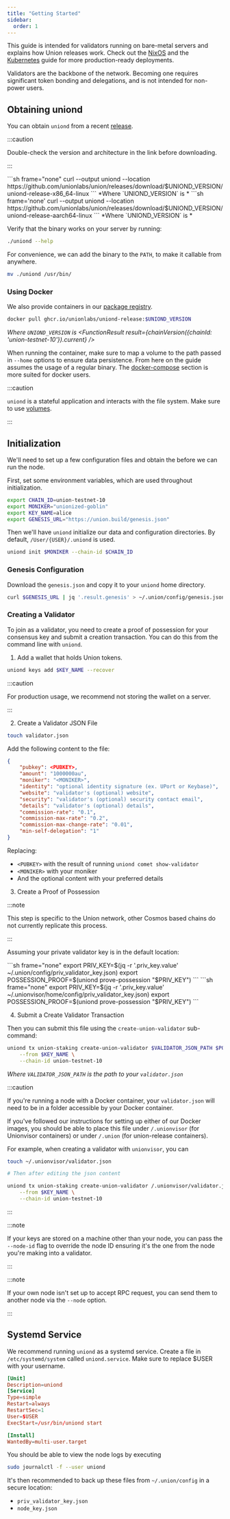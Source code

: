 ```yaml
---
title: "Getting Started"
sidebar:
  order: 1
---
```



This guide is intended for validators running on bare-metal servers and explains how Union releases work. Check out the [NixOS](/infrastructure/node-operators/nixos/) and the [Kubernetes](/infrastructure/node-operators/kubernetes/) guide for more production-ready deployments.

Validators are the backbone of the network. Becoming one requires significant token bonding and delegations, and is not intended for non-power users.

## Obtaining uniond

You can obtain `uniond` from a recent [release](https://github.com/unionlabs/union/releases/latest).

:::caution

Double-check the version and architecture in the link before downloading.

:::

<Tabs syncKey="uniond-release">
  <TabItem label="x86_64-linux">
    ```sh frame="none"
    curl --output uniond --location https://github.com/unionlabs/union/releases/download/$UNIOND_VERSION/uniond-release-x86_64-linux
    ```
    *Where `UNIOND_VERSION` is <FunctionResult result={chainVersion({chainId: 'union-testnet-10'}).current} />*

  </TabItem>
  <TabItem label='aarch64-linux'>
    ```sh frame='none'
    curl --output uniond --location https://github.com/unionlabs/union/releases/download/$UNIOND_VERSION/uniond-release-aarch64-linux
    ```
    *Where `UNIOND_VERSION` is <FunctionResult result={chainVersion({chainId: 'union-testnet-10'}).current} />*

  </TabItem>
</Tabs>

Verify that the binary works on your server by running:

```sh frame="none"
./uniond --help
```

For convenience, we can add the binary to the `PATH`, to make it callable from anywhere.

```sh frame="none"
mv ./uniond /usr/bin/
```

### Using Docker

We also provide containers in our [package registry](https://github.com/orgs/unionlabs/packages/container/package/uniond-release).

```sh frame="none"
docker pull ghcr.io/unionlabs/uniond-release:$UNIOND_VERSION
```

_Where `UNIOND_VERSION` is <FunctionResult result={chainVersion({chainId: 'union-testnet-10'}).current} />_

When running the container, make sure to map a volume to the path passed in `--home` options to ensure data persistence. From here on the guide assumes the usage of a regular binary. The [docker-compose](/infrastructure/node-operators/docker-compose/) section is more suited for docker users.

:::caution

`uniond` is a stateful application and interacts with the file system. Make sure to use [volumes](https://docs.docker.com/storage/volumes/).

:::

## Initialization

We'll need to set up a few configuration files and obtain the <DownloadFile filepath="/genesis.json" filename="genesis.json" /> before we can run the node.

First, set some environment variables, which are used throughout initialization.

```sh title="env.sh"
export CHAIN_ID=union-testnet-10
export MONIKER="unionized-goblin"
export KEY_NAME=alice
export GENESIS_URL="https://union.build/genesis.json"
```

Then we'll have `uniond` initialize our data and configuration directories. By default, `/User/{USER}/.uniond` is used.

```sh frame="none"
uniond init $MONIKER --chain-id $CHAIN_ID
```

### Genesis Configuration

Download the `genesis.json` and copy it to your `uniond` home directory.

```sh frame="none"
curl $GENESIS_URL | jq '.result.genesis' > ~/.union/config/genesis.json
```

### Creating a Validator

To join as a validator, you need to create a proof of possession for your consensus key and submit a creation transaction. You can do this from the command line with `uniond`.

1) Add a wallet that holds Union tokens.

```sh frame="none"
uniond keys add $KEY_NAME --recover
```

:::caution

For production usage, we recommend not storing the wallet on a server.

:::

2) Create a Validator JSON File

```sh frame="none"
touch validator.json
```

Add the following content to the file:

```json title="validator.json"
{
	"pubkey": <PUBKEY>,
	"amount": "1000000au",
	"moniker": "<MONIKER>",
	"identity": "optional identity signature (ex. UPort or Keybase)",
	"website": "validator's (optional) website",
	"security": "validator's (optional) security contact email",
	"details": "validator's (optional) details",
	"commission-rate": "0.1",
	"commission-max-rate": "0.2",
	"commission-max-change-rate": "0.01",
	"min-self-delegation": "1"
}
```

Replacing:

- `<PUBKEY>` with the result of running `uniond comet show-validator`
- `<MONIKER>` with your moniker
- And the optional content with your preferred details

3) Create a Proof of Possession

:::note

This step is specific to the Union network, other Cosmos based chains do not currently replicate this process.

:::

Assuming your private validator key is in the default location:

<Tabs>
  <TabItem label='uniond-release'>
    ```sh frame="none"
	export PRIV_KEY=$(jq -r '.priv_key.value' ~/.union/config/priv_validator_key.json)
	export POSSESSION_PROOF=$(uniond prove-possession "$PRIV_KEY")
	```
  </TabItem>
  <TabItem label='Unionvisor'>
    ```sh frame="none"
	export PRIV_KEY=$(jq -r '.priv_key.value' ~/.unionvisor/home/config/priv_validator_key.json)
	export POSSESSION_PROOF=$(uniond prove-possession "$PRIV_KEY")
	```
  </TabItem>
</Tabs>

4) Submit a Create Validator Transaction

Then you can submit this file using the `create-union-validator` sub-command:

```sh frame="none"
uniond tx union-staking create-union-validator $VALIDATOR_JSON_PATH $POSSESSION_PROOF \
	--from $KEY_NAME \
	--chain-id union-testnet-10
```

_Where `VALIDATOR_JSON_PATH` is the path to your `validator.json`_

:::caution

If you're running a node with a Docker container, your `validator.json` will need to be in a folder accessible by your Docker container.

If you've followed our instructions for setting up either of our Docker images, you should be able to place this file under `/.unionvisor` (for Unionvisor containers) or under `/.union` (for union-release containers).

For example, when creating a validator with `unionvisor`, you can

```sh frame="none"
touch ~/.unionvisor/validator.json

# Then after editing the json content

uniond tx union-staking create-union-validator /.unionvisor/validator.json $POSSESSION_PROOF \
	--from $KEY_NAME \
	--chain-id union-testnet-10
```

:::

:::note

If your keys are stored on a machine other than your node, you can pass the `--node-id` flag to override the node ID ensuring it's the one from the node you're making into a validator.

:::

:::note

If your own node isn't set up to accept RPC request, you can send them to another node via the `--node` option.

:::

## Systemd Service

We recommend running `uniond` as a systemd service. Create a file in `/etc/systemd/system` called `uniond.service`. Make sure to replace $USER with your username.

```toml frame="none"
[Unit]
Description=uniond
[Service]
Type=simple
Restart=always
RestartSec=1
User=$USER
ExecStart=/usr/bin/uniond start

[Install]
WantedBy=multi-user.target
```

You should be able to view the node logs by executing

```sh frame="none"
sudo journalctl -f --user uniond
```

It's then recommended to back up these files from `~/.union/config` in a secure location:

- `priv_validator_key.json`
- `node_key.json`
